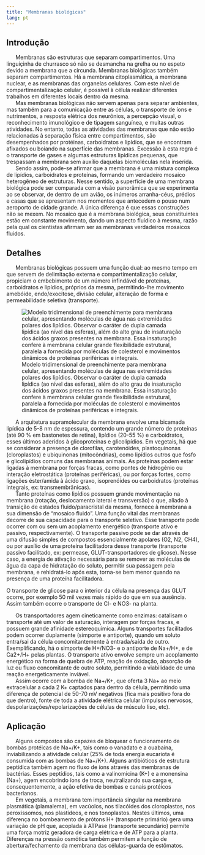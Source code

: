 ```yaml
---
title: "Membranas biológicas"
lang: pt
---
```



```{=html}
<script async src="https://www.googletagmanager.com/gtag/js?id=G-S1L73VGCG5"></script>
```
```{=html}
<script>
  window.dataLayer = window.dataLayer || [];
  function gtag(){dataLayer.push(arguments);}
  gtag('js', new Date());

  gtag('config', 'G-S1L73VGCG5');
</script>
```



## Introdução

|       Membranas são estruturas que separam compartimentos. Uma linguiçinha de churrasco só não se desmancha na grelha ou no espeto devido a membrana que a circunda. Membranas biológicas também separam compartimentos. Há a membrana citoplasmática, a membrana nuclear, e as membranas das organelas celulares. Com este nível de compartimentalização celular, é possível à célula realizar diferentes trabalhos em diferentes locais dentro da mesma. 

|       Mas membranas biológicas não servem apenas para separar ambientes, mas também para a comunicação entre as células, o transporte de íons e nutrimentos, a resposta elétrica dos neurônios, a percepção visual, o reconhecimento imunológico e de tipagem sanguínea, e muitas outras atividades. No entanto, todas as atividades das membranas que não estão relacionadas à separação física entre compartimentos, são desempenhados por protéinas, carboidratos e lipídios, que se encontram afixados ou boiando na superfície das membranas. Excessão à esta regra é o transporte de gases e algumas estruturas lipídicas pequenas, que trespassam a membrana sem auxílio daquelas biomoléculas nela inserida. 


|       Sendo assim, pode-se afirmar que a membrana é uma mistura complexa de lipídios, carboidratos e proteínas, formando um verdadeiro mosaico heterogêneo de estruturas. Nesse sentido, a superfície de uma membrana biológica  pode ser comparada com a visão panorâmica que se experimenta ao se observar, de dentro de um avião, os inúmeros arranha-céus, prédios e casas que se apresentam nos momentos que antecedem o pouso num aeroporto de cidade grande. A única diferença é que essas construções não se mexem. No mosaico que é a membrana biológica, seus constituintes estão em constante movimento, dando um aspecto fluídico à mesma, razão pela qual os cientistas afirmam ser as membranas verdadeiros mosaicos fluidos. 

## Detalhes

|       Membranas biológicas possuem uma função dual: ao mesmo tempo em que servem de delimitação externa e compartimentalização celular, propiciam o embebimento de um número infindável de proteínas, carboidratos e lipídios, próprios da mesma,  permitindo-lhe movimento amebóide, endo/exocitose, divisão celular, alteração de forma e permeabilidade seletiva (transporte). 

![Modelo tridimensional de preenchimente para membrana celular, apresentando  moléculas de água nas extremidades polares dos lipídios. Observar o caráter de dupla camada lipídica (ao nível das esferas), além do alto grau de insaturação dos ácidos graxos presentes na membrana. Essa insaturação confere à membrana celular grande flexibilidade estrutural, paralela a fornecida por moléculas de colesterol e movimentos dinâmicos de proteínas periféricas e integrais.](membrana.png){#fig-membrana}

|       A arquitetura supramolecular da membrana envolve uma bicamada lipídica de 5-8 nm de espessura, contendo um grande número de proteínas (até 90 % em bastonetes de retina), lipídios (20-55 %) e carboidratos, esses últimos aderidos à glicoproteínas e glicolipídios. Em vegetais, há que se considerar a presença de clorofilas, carotenóides, plastoquinonas (cloroplastos) e ubiquinonas (mitocôndrias), como lipídios outros que fosfo e glicolipídios comuns das membranas animais. As proteínas podem estar ligadas à membrana por forças fracas, como pontes de hidrogênio ou interação eletrostática (proteínas periféricas), ou por forças fortes, como ligações éster/amida à ácido graxo, isoprenóides ou carboidratos (proteínas integrais, ex: transmembrânicas). 


|       Tanto proteínas como lipídios possuem grande movimentação na membrana (rotação, deslocamento lateral e transversão) o que, aliado à transição de estados fluido/paracristal da mesma, fornece à membrana a sua dimensão de "mosaico fluido". Uma função vital das membranas decorre de sua capacidade para o transporte seletivo. Esse transporte pode ocorrer com ou sem um acoplamento energético (transporte ativo e passivo, respectivamente). O transporte passivo pode se dar através de uma difusão simples de compostos essencialmente apolares (O2, N2, CH4), ou por auxílio de uma proteína facilitadora desse transporte (transporte passivo facilitado, ex: permease, GLUT-transportadores de glicose). Nesse caso, a energia de ativação necessária para se remover as moléculas de água da capa de hidratação do soluto, permitir sua passagem pela membrana, e rehidratá-lo após esta, torna-se bem menor quando na presença de uma proteína facilitadora. 
O transporte de glicose para o interior da célula na presença das GLUT ocorre, por exemplo 50 mil vezes mais rápido do que em sua ausência. Assim também ocorre o transporte de Cl- e NO3- na planta. 

|       Os transportadores agem cineticamente como enzimas: catalisam o transporte até um valor de saturação, interagem por forças fracas, e possuem grande afinidade estereoquímica. Alguns transportes facilitados podem ocorrer duplamente (simporte e antiporte), quando um soluto entra/sai da célula concomitantemente à entrada/saída de outro. Exemplificando, há o simporte de H+/NO3- e o antiporte de Na+/H+, e de Ca2+/H+ pelas plantas. O transporte ativo envolve sempre um acoplamento energético na forma de quebra de ATP, reação de oxidação, absorção de luz ou fluxo concomitante de outro soluto, permitindo a viabilidade de uma reação energeticamente inviável. 


|       Assim ocorre com a bomba de Na+/K+, que oferta 3 Na+ ao meio extracelular a cada 2 K+ captados para dentro da célula, permitindo uma diferença de potencial de 50-70 mV negativos (fica mais positivo fora do que dentro), fonte de toda a atividade elétrica celular (impulsos nervosos, despolarizações/repolarizações de células de músculo liso, etc). 

## Aplicação

|       Alguns compostos são capazes de bloquear o funcionamento de bombas protéicas de Na+/K+, tais como o vanadato e a ouabaína, inviabilizando a atividade celular (25% de toda energia eucariota é consumida com as bombas de Na+/K+). Alguns antibióticos de estrutura peptídica também agem no fluxo de íons através das membranas de bactérias. Esses peptídios, tais como a valinomicina (K+) e a monensina (Na+), agem encobrindo íons de troca, neutralizando sua carga e, consequentemente, a ação efetiva de bombas e canais protéicos bacterianos. 

|       Em vegetais, a membrana tem importância singular na membrana plasmática (plamalema), em vacúolos, nos tilacóides dos cloroplastos, nos peroxissomos, nos plastídeos, e nos tonoplastos. Nestes últimos, uma diferença no bombeamento de prótons H+ (transporte primário) gera uma variação de pH que, acoplada à ATPase (transporte secundário) permite uma força motriz geradora de carga elétrica e de ATP para a planta. Diferenças na pressão osmótica também permitem a função de abertura/fechamento da membrana das células-guarda de estômatos. 








